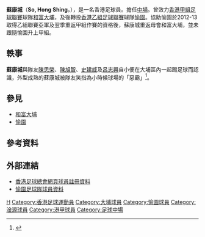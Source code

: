 {{noteta|G1=足球}}{{Football player infobox
| playername = 蘇康城
| image = [[File:So_Hong_Shing.JPG|230 px]]
| fullname = 蘇康城<br/>So, Hong Shing
| englishfullname= 
| height = {{height|m=1.8}}
| dateofbirth = {{birth date and age|1980|11|7}}
| cityofbirth = {{BHKG}}
| countryofbirth = 
| currentclub = [[淦源|淦源]]
| clubnumber = 
| position = [[中場|中場]]
| years = 2003-2010 <br> 2010-2013 <br> 2013-?? <br> ??-
| clubs = [[大埔足球會|和富大埔]] <br> [[愉園體育會|愉園]] <br> [[大埔足球會|和富大埔]] <br> [[淦源|淦源]]
| caps(goals) = 
}}
'''蘇康城'''（'''So, Hong Shing'''，{{bd|1980年|11月7日}}），是一名香港足球員。擔任[[中場|中場]]。曾效力[[香港甲組足球聯賽|香港甲組足球聯賽]]球隊[[和富大埔|和富大埔]]，及後轉投[[香港乙組足球聯賽|香港乙組足球聯賽]]球隊[[愉園體育會|愉園]]。協助愉園於2012-13取得乙組聯賽亞軍及翌季重返甲組作賽的資格後，蘇康城重返母會和富大埔，並未跟隨愉園升上甲組。

==軼事==
'''蘇康城'''與隊友[[陳思榮|陳思榮]]、[[陳旭智|陳旭智]]、[[史建威|史建威]]及[[呂志興|呂志興]]自小便在大埔區內一起踢足球而認識，外型成熟的蘇康城被隊友笑指為小時候球場的「惡霸」<ref>{{cite book
| title = 《[[和富大埔—足可圓夢|和富大埔—足可圓夢]]》
| publisher = 和富社會企業
| year = 2007
| pages = 38-47
| isbn = 978-9889985110
}}</ref>。

==參見==
*[[大埔足球會|和富大埔]]
*[[愉園體育會|愉園]]

==參考資料==
<div style="font-size: 80%">
<references />
</div>

==外部連結==
* [http://www.hkfa.com/zh-hk/player_view.php?player_id=3908 香港足球總會網頁球員註冊資料] {{Wayback|url=http://www.hkfa.com/zh-hk/player_view.php?player_id=3908 |date=20130329025118 }}
* [https://web.archive.org/web/20160304134654/http://tw.hvaafc.org/16-343112424722478.html 愉園足球隊球員資料]

{{足球員小作品}}

{{DEFAULTSORT:So Hong Shing}} 
[[Category:蘇姓|H]]
[[Category:香港足球運動員|Category:香港足球運動員]]
[[Category:大埔球員|Category:大埔球員]]
[[Category:愉園球員|Category:愉園球員]]
[[Category:淦源球員|Category:淦源球員]]
[[Category:港甲球員|Category:港甲球員]]
[[Category:足球中場|Category:足球中場]]


{{HK-bio-stub}}
